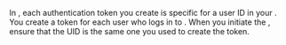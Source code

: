 
In <Vg k="MESS" />, each authentication token you create is specific for a user ID in your <Vpl k="CLIENT" />. You create
a token for each user who logs in to <Vg k="MESS" />. When you initiate the <Vg k="MESS_ENGINE" />, ensure that the
UID is the same one you used to create the token.

<Android />
<Ios />
<ReactNative />
<Unity />
<Web />
<Windows />
